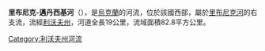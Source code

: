 '''里布尼克-邁丹西基河'''（{{lang-uk|Рибник Майданський}}），是[[烏克蘭|烏克蘭]]的河流，位於該國西部，屬於[[里布尼克河_(斯特雷河支流)|里布尼克河]]的右支流，流經[[利沃夫州|利沃夫州]]，河道全長19公里，流域面積82.8平方公里。

{{DEFAULTSORT:Рибник Майданський}}
[[Category:利沃夫州河流|Category:利沃夫州河流]]


{{Ukraine-river-stub}}